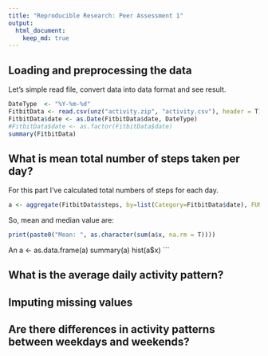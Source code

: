 ```yaml
---
title: "Reproducible Research: Peer Assessment 1"
output: 
  html_document:
    keep_md: true
---
```



## Loading and preprocessing the data

Let's simple read file, convert data into data format  and see result.

```r
DateType  <- "%Y-%m-%d"
FitbitData <- read.csv(unz("activity.zip", "activity.csv"), header = T)
FitbitData$date <- as.Date(FitbitData$date, DateType)
#FitbitData$date <- as.factor(FitbitData$date)
summary(FitbitData)
```


## What is mean total number of steps taken per day?

For this part I've calculated total numbers of steps for each day.
```r
a <- aggregate(FitbitData$steps, by=list(Category=FitbitData$date), FUN=sum)
```
So, mean and median value are:
```r
print(paste0("Mean: ", as.character(sum(a$x, na.rm = T))))
```

An
a <- as.data.frame(a)
summary(a)
hist(a$x)
```



## What is the average daily activity pattern?



## Imputing missing values



## Are there differences in activity patterns between weekdays and weekends?
